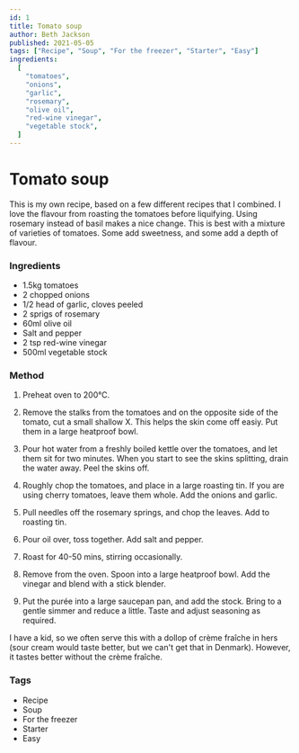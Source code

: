 ```yaml
---
id: 1
title: Tomato soup
author: Beth Jackson
published: 2021-05-05
tags: ["Recipe", "Soup", "For the freezer", "Starter", "Easy"]
ingredients:
  [
    "tomatoes",
    "onions",
    "garlic",
    "rosemary",
    "olive oil",
    "red-wine vinegar",
    "vegetable stock",
  ]
---
```


# Tomato soup

This is my own recipe, based on a few different recipes that I combined. I love the flavour from roasting the tomatoes before liquifying. Using rosemary instead of basil makes a nice change. This is best with a mixture of varieties of tomatoes. Some add sweetness, and some add a depth of flavour.

### Ingredients

- 1.5kg tomatoes
- 2 chopped onions
- 1/2 head of garlic, cloves peeled
- 2 sprigs of rosemary
- 60ml olive oil
- Salt and pepper
- 2 tsp red-wine vinegar
- 500ml vegetable stock

### Method

1. Preheat oven to 200°C.

2. Remove the stalks from the tomatoes and on the opposite side of the tomato, cut a small shallow X. This helps the skin come off easiy. Put them in a large heatproof bowl.

3. Pour hot water from a freshly boiled kettle over the tomatoes, and let them sit for two minutes. When you start to see the skins splitting, drain the water away. Peel the skins off.

   <Timer inputHours={0} inputMinutes={2} inputSeconds={0} />

4. Roughly chop the tomatoes, and place in a large roasting tin. If you are using cherry tomatoes, leave them whole. Add the onions and garlic.

5. Pull needles off the rosemary springs, and chop the leaves. Add to roasting tin.

6. Pour oil over, toss together. Add salt and pepper.

7. Roast for 40-50 mins, stirring occasionally.

   <Timer inputHours={0} inputMinutes={50} inputSeconds={0} />

8. Remove from the oven. Spoon into a large heatproof bowl. Add the vinegar and blend with a stick blender.

9. Put the purée into a large saucepan pan, and add the stock. Bring to a gentle simmer and reduce a little. Taste and adjust seasoning as required.

I have a kid, so we often serve this with a dollop of crème fraîche in hers (sour cream would taste better, but we can't get that in Denmark). However, it tastes better without the crème fraîche.

### Tags

- Recipe
- Soup
- For the freezer
- Starter
- Easy
